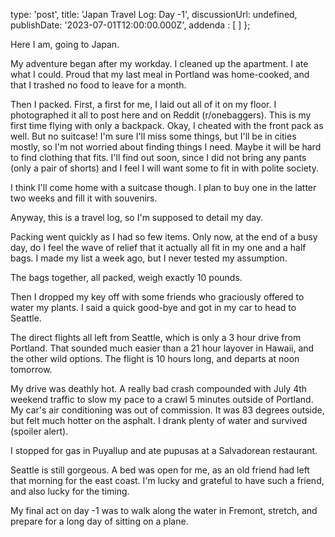 type: 'post',
title: 'Japan Travel Log: Day -1',
discussionUrl: undefined,
publishDate: '2023-07-01T12:00:00.000Z',
addenda : [
]
};

Here I am, going to Japan.

My adventure began after my workday. I cleaned up the apartment. I ate what I could. Proud that my last meal in Portland was home-cooked, and that I trashed no food to leave for a month. 

Then I packed. First, a first for me, I laid out all of it on my floor. I photographed it all to post here and on Reddit (r/onebaggers). This is my first time flying with only a backpack. Okay, I cheated with the front pack as well. But no suitcase! I'm sure I'll miss some things, but I'll be in cities mostly, so I'm not worried about finding things I need. Maybe it will be hard to find clothing that fits. I'll find out soon, since I did not bring any pants (only a pair of shorts) and I feel I will want some to fit in with polite society.

I think I'll come home with a suitcase though. I plan to buy one in the latter two weeks and fill it with souvenirs. 

Anyway, this is a travel log, so I'm supposed to detail my day. 

Packing went quickly as I had so few items. Only now, at the end of a busy day, do I feel the wave of relief that it actually all fit in my one and a half bags. I made my list a week ago, but I never tested my assumption.

The bags together, all packed, weigh exactly 10 pounds.

Then I dropped my key off with some friends who graciously offered to water my plants. I said a quick good-bye and got in my car to head to Seattle. 

The direct flights all left from Seattle, which is only a 3 hour drive from Portland. That sounded much easier than a 21 hour layover in Hawaii, and the other wild options. The flight is 10 hours long, and departs at noon tomorrow.

My drive was deathly hot. A really bad crash compounded with July 4th weekend traffic to slow my pace to a crawl 5 minutes outside of Portland. My car's air conditioning was out of commission. It was 83 degrees outside, but felt much hotter on the asphalt. I drank plenty of water and survived (spoiler alert).

I stopped for gas in Puyallup and ate pupusas at a Salvadorean restaurant.

Seattle is still gorgeous. A bed was open for me, as an old friend had left that morning for the east coast. I'm lucky and grateful to have such a friend, and also lucky for the timing.

My final act on day -1 was to walk along the water in Fremont, stretch, and prepare for a long day of sitting on a plane.
